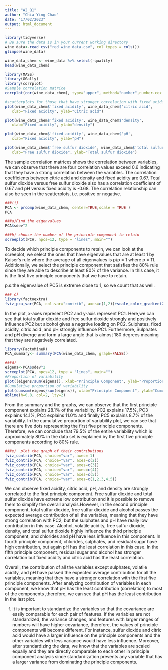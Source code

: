 ```yaml
---
title: "A2_Q1"
author: "Chia-Ying Chao"
date: "17/02/2023"
output: html_document
---
```


```r
library(tidyverse)
# Be sure the data is in your current working directory
wine_data<-read_csv("red_wine_data.csv", col_types = cols())
glimpse(wine_data)
```

```r
wine_data_chem <- wine_data %>% select(-quality)
head(wine_data_chem)

```
```r
library(MASS)
library(GGally)
library(corrplot)
#Sample correlation matrice
corrplot(cor(wine_data_chem), type="upper", method="number",number.cex = 0.7)

#scatterplots for those that have stronger correlation with fixed acidity
plot(wine_data_chem$'fixed acidity', wine_data_chem$'citric acid',
   xlab="Fixed acidity", ylab="Citric acid")

plot(wine_data_chem$'fixed acidity', wine_data_chem$'density',
   xlab="Fixed acidity", ylab="density")

plot(wine_data_chem$'fixed acidity', wine_data_chem$'pH',
   xlab="Fixed acidity", ylab="pH")

plot(wine_data_chem$'free sulfur dioxide', wine_data_chem$'total sulfur dioxide',
   xlab="Free sulfur dioxide", ylab="Total sulfur dioxide")


```

The sample correlation matrices shows the correlation between variables, we can observe that there are four correlation values exceed 0.6 indicating that they have a strong correlation between the variables. The correlation coefficients between citric acid and density and fixed acidity are 0.67. Total sulfur dioxide versus free sulfur dioxide also has a correlation coefficient of 0.67 and pH versus fixed acidity is -0.68. The correlation relationship can also be seen in the scatterplots, i.e. positive or negative.


```r
###ii)
PCA <- prcomp(wine_data_chem, center=TRUE,scale = TRUE )
PCA
```
```r
###a)Find the eigenvalues 
PCA$sdev^2

```
```r
###b) choose the number of the principle component to retain
screeplot(PCA, npcs=12, type = "lines", main="")

```

To decide which principle components to retain, we can look at the screeplot, we select the ones that have eigenvalues that are at least 1 by Kaiser's rule where the average of all eigenvalues is p/p = 1 where p = 11. Additionally, we select the principle component that satisfies the 80% rule since they are able to describe at least 80% of the variance. In this case, it is the first five principle components that we have to retain.  

p.s.the eigenvalue of PC5 is extreme close to 1, so we count that as well.


```r
### c) 
library(factoextra)
fviz_pca_var(PCA, col.var="contrib", axes=c(1,2))+scale_color_gradient2(low = "white", mid="blue", high="red", midpoint = 3)+xlim(c(-1, 1))+ylim(c(-1,1)) +theme_minimal()

```

In the plot, x-axes represent PC2 and y-axis represent PC1. Here,we can see that total sulfur dioxide and free sulfur dioxide strongly and positively influence PC2 but alcohol gives a negative loading on PC2. Sulphates, fixed acidity, citric acid ,and pH strongly influence PC1. Furthermore, Sulphates and pH diverge and form a large angle that is almost 180 degrees meaning that they are negatively correlated. 

```r
library(FactoMineR)
PCA_summary<- summary(PCA(wine_data_chem, graph=FALSE))

```
```r
###d)
eigens<-PCA$sdev^2
screeplot(PCA, npcs=12, type = "lines", main="")
#Proportion of variability
plot((eigens/sum(eigens)), xlab="Principle Component", ylab="Proportion of Variance Explained", type="b")
#Cumulative proportion of variability 
plot(cumsum(eigens/sum(eigens)), xlab="Principle Component", ylab="Cumulative Proportion of Variance Explained", type="b")
abline(h=0.8, col=2, lty=2)

```

From the summary and the graphs, we can observe that the first principle component explains 28.1% of the variability, PC2 explains 17.5%, PC3 explains 14.1%, PC4 explains 11.0% and finally PC5 explains 8.7% of the variability. In the cumulative proportion of variability plot, we can see that there are five dots representing the first five principle components. Therefore, we can conclude that 79.5% of the entire variability which is approximately 80% in the data set is explained by the first five principle components according to 80% rule.

```r
###e)  plot the graph of their contributions 
fviz_contrib(PCA, choice="var", axes= 1)
fviz_contrib(PCA, choice="var", axes=c(2))
fviz_contrib(PCA, choice="var", axes=c(3))
fviz_contrib(PCA, choice="var", axes=c(4))
fviz_contrib(PCA, choice="var", axes=c(5))
fviz_contrib(PCA, choice="var", axes=c(1,2,3,4,5))
```

We can observe fixed acidity, citric acid, pH, and density are strongly correlated to the first principle component. Free sulfur dioxide and total sulfur dioxide have extreme low contribution and it is possible to remove them to simplify the overall analysis.However, in the second principle component, total sulfur dioxide, free sulfur dioxide and alcohol passes the expected average contribution of all the variables, meaning that they have strong correlation with PC2, but the sulphates and pH have really low contribution in this case. Alcohol, volatile acidity, free sulfur dioxide, density, and total sulfur dioxide highly influence the third principle component, and chlorides and pH have less influence in this component. In fourth principle component, chlorides, sulphates, and residual sugar have high contribution, but again pH has the least correlation in this case. In the fifth principle component, residual sugar and alcohol has stronger correlation but fixed acidity and citric acid has the least correlation.  

Overall, the contribution of all the variables except sulphates, volatile acidity, and pH have passed the expected average contribution for all the variables, meaning that they have a stronger correlation with the first five principle components. After analyzing contribution of variables in each component, we know that pH has the least contribution (correlation) to most of the components ,therefore, we can see that pH has the least contribution in the last plot. 


f)
It is important to standardize the variables so that the covariance are easily comparable for each pair of features. If the variables are not standardized, the variance changes, and features with larger ranges of numbers will have higher covariance, therefore, the values of principle components will become different. For instance, sulfur dioxide and citric acid would have a larger influence on the principle components and the other variables with less variance would have less influence. Moreover, after standardizing the data, we know that the variables are scaled equally and they are directly comparable to each other in principle component analysis since standardization prevents any variable that has a larger variance from dominating the principle components. 

